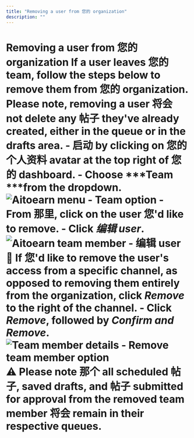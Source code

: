 ```yaml
---
title: "Removing a user from 您的 organization"
description: ""
---
```


# Removing a user from 您的 organization If a user leaves 您的 team, follow the steps below to remove them from 您的 organization. Please note, removing a user 将会 not delete any 帖子 they've already created, either in the queue or in the drafts area. - 启动 by clicking on 您的 个人资料 avatar at the top right of 您的 dashboard. - Choose ***Team ***from the dropdown. ![Aitoearn menu - Team option](//d33v4339jhl8k0.cloudfront.net/docs/assets/64cb6cf86d4a3e191f237e66/images/67ae410201cf7a66bbc425a2/file-lbYv1OzJMo.jpg) - From 那里, click on the user 您'd like to remove. - Click ***编辑 user***. ![Aitoearn team member - 编辑 user](//d33v4339jhl8k0.cloudfront.net/docs/assets/64cb6cf86d4a3e191f237e66/images/67ae409c29a45508db9a3933/file-rh4Q6hNSQu.jpg) 📝 If 您'd like to remove the user's access from a specific channel, as opposed to removing them entirely from the organization, click ***Remove*** to the right of the channel. - Click ***Remove***, followed by ***Confirm and Remove***. ![Team member details - Remove team member option](//d33v4339jhl8k0.cloudfront.net/docs/assets/64cb6cf86d4a3e191f237e66/images/66b52bc7493fd0116031ed84/file-1nhAKWKDTn.png) ⚠️ Please note 那个 all scheduled 帖子, saved drafts, and 帖子 submitted for approval from the removed team member 将会 remain in their respective queues.